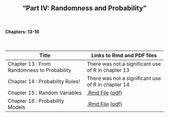 <h2>
<center>
"Part IV: Randomness and Probability"
</center>
</h2>


</br>
<h4><right>Chapters: 13-16</right></h4>
</br>

Title  | Links to Rmd and PDF files
------------- | -------------
Chapter 13 : From Randomness to Probability | There was not a significant use of R in chapter 13
Chapter 14 : Probability Rules! | There was not a significant use of R in chapter 14
Chapter 15 : Random Variables | <a href='chapterfiles/Chapter15.Rmd'>.Rmd File</a> <a href='chapterfiles/Chapter15.pdf'>(pdf)</a>
Chapter 16 : Probability Models | <a href='chapterfiles/Chapter16.Rmd'>.Rmd File</a> <a href='chapterfiles/Chapter16.pdf'>(pdf)</a>
